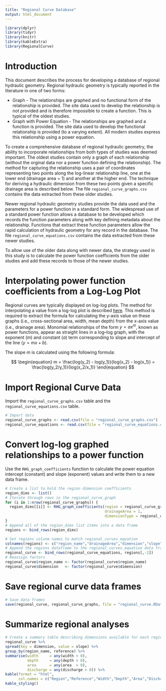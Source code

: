 ```yaml
---
title: "Regional Curve Database"
output: html_document
---
```


```r
library(dplyr)
library(tidyr)
library(knitr)
library(kableExtra)
library(RegionalCurve)
```


# Introduction
This document describes the process for developing a database of regional hydraulic geometry. Regional hydraulic geometry is typically reported in the literature in one of two forms:

* Graph - The relationships are graphed and no functional form of the relationship is provided. The site data used to develop the relationship is not provided and is therefore impossible to create a function. This is typical of the oldest studies. 
* Graph with Power Equation - The relationships are graphed and a function is provided. The site data used to develop the functional relationship is provided (to a varying extent). All modern studies express this relationship using a power equation. 

To create a comprehensive database of regional hydraulic geometry, the ability to incorporate relationships from both types of studies was deemed important. The oldest studies contain only a graph of each relationship (without the orginal data nor a power function defining the relationship). The method for capturing the relationship uses a pair of coordinates representing two points along the log-linear relationship line, one at the lower end (drainage area = 1) and another at the higher end. The technique for deriving a hydraulic dimension from these two points given a specific drainage area is described below. The file `regional_curve_graphs.csv` contains the data extracted from these older studies. 

Newer regional hydraulic geometry studies provide the data used and the parameters for a power function in a standard form. The widespread use of a standard power function allows a database to be developed which records the function parameters along with key defining metadata about the relationship. Functions that extract these function parameters allow the rapid calculation of hydraulic geometry for any record in the database. The file `regional_curve_equations.csv` contains the data extracted from these newer studies. 

To allow use of the older data along with newer data, the strategy used in this study is to calculate the power function coefficients from the older studies and add these records to those of the newer studies.

# Interpolating power function coefficients from a Log-Log Plot
Regional curves are typically displayed on log-log plots. The method for interpolating a value from a log-log plot is described [here](https://en.wikipedia.org/wiki/Log%E2%80%93log_plot). This method is required to extract the formula for calculating the y-axis value on these graphs (i.e., cross-sectional area, width, mean depth) from the x-axis value (i.e., drainage area). Monomial relationships of the form $y=ax^m$, known as power functions, appear as straight lines in a log–log graph, with the exponent ($m$) and constant ($a$) term corresponding to slope and intercept of the line ($y = mx + b$).

The slope $m$ is calculated using the following formula:

$$
\begin{equation}
  m = \frac{log(y_2) - log(y_1)}{log(x_2) - log(x_1)} = \frac{log(y_2/y_1)}{log(x_2/x_1)}
\end{equation}
$$

<Add methods for calculating the intercept>

# Import Regional Curve Data
Import the `regional_curve_graphs.csv` table and the `regional_curve_equations.csv` table. 

```r
# Import data
regional_curve_graphs <- read.csv(file = "regional_curve_graphs.csv")
regional_curve_equations <- read.csv(file = "regional_curve_equations.csv")
```


# Convert log-log graphed relationships to a power function
Use the `RHG_graph_coefficients` function to calculate the power equation intercept (constant) and slope (exponent) values and write them to a new data frame.

```r
# Create a list to hold the region dimension coefficients
region_dims <- list()
# Iterate through rows in the regional_curve_graph
for (i in 1:nrow(regional_curve_graphs)) {
  region_dims[[i]] <- RHG_graph_coefficients(region = regional_curve_graphs[i,"region_name"],
                                             drainageArea = 1,
                                             dimensionType = regional_curve_graphs[i,"dimension"])
}
# Append all of the region_dims list items into a data frame
regions <- bind_rows(region_dims)

# Set regions colunm names to match regional_curves_equation
colnames(regions) <- c("region_name","drainageArea","dimension","slope","intercept","reference")
# Append the regions dataframe to the regional_curves_equation data frame
regional_curve <- bind_rows(regional_curve_equations, regions[,-2])
# Reassign factors
regional_curve$region_name <- factor(regional_curve$region_name)
regional_curve$dimension   <- factor(regional_curve$dimension)
```

# Save regional curve data frames
```r
# Save data frames
save(regional_curve, regional_curve_graphs, file = "regional_curve.RData")
```

# Summarize regional analyses
```r
# Create a summary table describing dimensions available for each region
regional_curve %>%
spread(key = dimension, value = slope) %>%
group_by(region_name, reference) %>%
summarise(width     = any(width > 0), 
          depth     = any(depth > 0), 
          area      = any(area  > 0),
          discharge = any(discharge > 0)) %>%
kable(format = "html", 
      col.names = c("Region","Reference","Width","Depth","Area","Discharge")) %>%
kable_styling()
```


